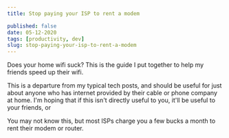 ```yaml
---
title: Stop paying your ISP to rent a modem

published: false
date: 05-12-2020
tags: [productivity, dev]
slug: stop-paying-your-isp-to-rent-a-modem
---
```


Does your home wifi suck? This is the guide I put together to help my friends speed up their wifi.

This is a departure from my typical tech posts, and should be useful for just about anyone who has internet provided by their cable or phone company at home. I'm hoping that if this isn't directly useful to you, it'll be useful to your friends, or

You may not know this, but most ISPs charge you a few bucks a month to rent their modem or router.
